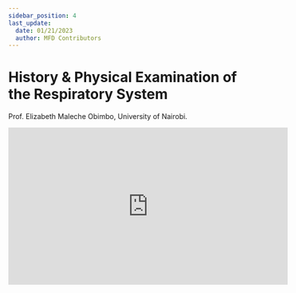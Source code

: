 ```yaml
---
sidebar_position: 4
last_update:
  date: 01/21/2023
  author: MFD Contributors
---
```


# History & Physical Examination of the Respiratory System

Prof. Elizabeth Maleche Obimbo, University of Nairobi.

<div style={{ display: 'flex', justifyContent: 'center' }}>
  <iframe
    width="560"
    height="315"
    src="https://www.youtube-nocookie.com/embed/xUbyVupC_gs?start=408"
    title="YouTube video player"
    frameborder="0"
    allow="accelerometer; autoplay; clipboard-write; encrypted-media; gyroscope; picture-in-picture; web-share"
    allowfullscreen
  ></iframe>
</div>
